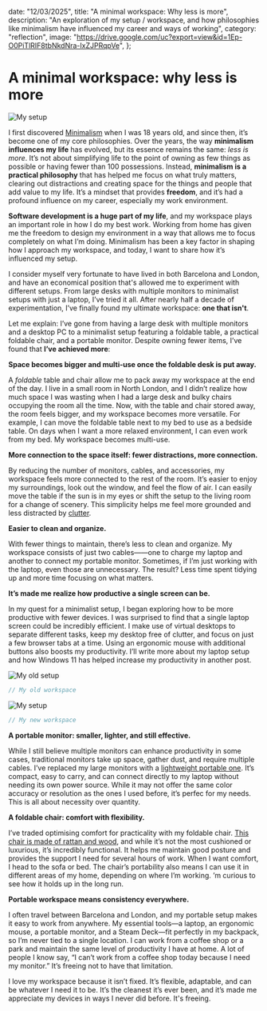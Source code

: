   date: "12/03/2025",
  title: "A minimal workspace: Why less is more",
  description:
    "An exploration of my setup / workspace, and how philosophies like minimalism have influenced my career and ways of working",
  category: "reflection",
  image:
    "https://drive.google.com/uc?export=view&id=1Ep-O0PiTlRIF8tbNkdNra-IxZJPRqpVe",
};


# A minimal workspace: why less is more

![My setup](https://drive.google.com/uc?export=view&id=1Ep-O0PiTlRIF8tbNkdNra-IxZJPRqpVe)

I first discovered [Minimalism](https://mnmlist.com/) when I was 18 years old, and since then, it’s become one of my core philosophies. Over the years, the way **minimalism influences my life** has evolved, but its essence remains the same: _less is more_. It’s not about simplifying life to the point of owning as few things as possible or having fewer than 100 possessions. Instead, **minimalism is a practical philosophy** that has helped me focus on what truly matters, clearing out distractions and creating space for the things and people that add value to my life. It’s a mindset that provides **freedom**, and it’s had a profound influence on my career, especially my work environment.

**Software development is a huge part of my life**, and my workspace plays an important role in how I do my best work. Working from home has given me the freedom to design my environment in a way that allows me to focus completely on what I’m doing. Minimalism has been a key factor in shaping how I approach my workspace, and today, I want to share how it’s influenced my setup.

I consider myself very fortunate to have lived in both Barcelona and London, and have an economical position that's allowed me to experiment with different setups. From large desks with multiple monitors to minimalist setups with just a laptop, I’ve tried it all. After nearly half a decade of experimentation, I’ve finally found my ultimate workspace: **one that isn't**.

Let me explain: I’ve gone from having a large desk with multiple monitors and a desktop PC to a minimalist setup featuring a foldable table, a practical foldable chair, and a portable monitor. Despite owning fewer items, I’ve found that **I’ve achieved more**:

**Space becomes bigger and multi-use once the foldable desk is put away.**

A *foldable* table and chair allow me to pack away my workspace at the end of the day. I live in a small room in North London, and I didn’t realize how much space I was wasting when I had a large desk and bulky chairs occupying the room all the time. Now, with the table and chair stored away, the room feels bigger, and my workspace becomes more versatile. For example, I can move the foldable table next to my bed to use as a bedside table. On days when I want a more relaxed environment, I can even work from my bed. My workspace becomes multi-use.

**More connection to the space itself: fewer distractions, more connection.**

By reducing the number of monitors, cables, and accessories, my workspace feels more connected to the rest of the room. It’s easier to enjoy my surroundings, look out the window, and feel the flow of air. I can easily move the table if the sun is in my eyes or shift the setup to the living room for a change of scenery. This simplicity helps me feel more grounded and less distracted by [clutter](https://mnmlist.com/clutter-is-procrastination/).

**Easier to clean and organize.**

With fewer things to maintain, there’s less to clean and organize. My workspace consists of just two cables——one to charge my laptop and another to connect my portable monitor. Sometimes, if I’m just working with the laptop, even those are unnecessary. The result? Less time spent tidying up and more time focusing on what matters.

**It’s made me realize how productive a single screen can be.**

In my quest for a minimalist setup, I began exploring how to be more productive with fewer devices. I was surprised to find that a single laptop screen could be incredibly efficient. I make use of virtual desktops to separate different tasks, keep my desktop free of clutter, and focus on just a few browser tabs at a time. Using an ergonomic mouse with additional buttons also boosts my productivity. I’ll write more about my laptop setup and how Windows 11 has helped increase my productivity in another post.


![My old setup](https://drive.google.com/uc?export=view&id=1T1HNefHQG1wOcyo8rGAk2qNDMw4NKH3P)
```js
// My old workspace
```
![My setup](https://drive.google.com/uc?export=view&id=1ityEsORH2TzKpa-shHZGDB0UV_6rKd5X)
```js
// My new workspace
```

**A portable monitor: smaller, lighter, and still effective.**

While I still believe multiple monitors can enhance productivity in some cases, traditional monitors take up space, gather dust, and require multiple cables. I’ve replaced my large monitors with a [lightweight portable one](https://onextmonitor.com/blog/portable-computer-screens/). It’s compact, easy to carry, and can connect directly to my laptop without needing its own power source. While it may not offer the same color accuracy or resolution as the ones I used before, it’s perfec for my needs. This is all about necessity over quantity.

**A foldable chair: comfort with flexibility.**

I’ve traded optimising comfort for practicality with my foldable chair. [This chair is made of rattan and wood](https://www.zarahome.com/en/rattan-and-wood-folding-chair-l48273073), and while it’s not the most cushioned or luxurious, it’s incredibly functional. It helps me maintain good posture and provides the support I need for several hours of work. When I want comfort, I head to the sofa or bed. The chair’s portability also means I can use it in different areas of my home, depending on where I’m working. ’m curious to see how it holds up in the long run.

**Portable workspace means consistency everywhere.**

I often travel between Barcelona and London, and my portable setup makes it easy to work from anywhere. My essential tools—a laptop, an ergonomic mouse, a portable monitor, and a Steam Deck—fit perfectly in my backpack, so I’m never tied to a single location. I can work from a coffee shop or a park and maintain the same level of productivity I have at home. A lot of people I know say, “I can’t work from a coffee shop today because I need my monitor.” It’s freeing not to have that limitation.

I love my workspace because it isn’t fixed. It’s flexible, adaptable, and can be whatever I need it to be. It’s the cleanest it’s ever been, and it’s made me appreciate my devices in ways I never did before. It's freeing.



